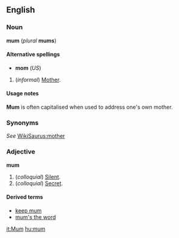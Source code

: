 ==English==
===Noun===
'''mum''' (''plural'' '''mums''')

====Alternative spellings====
*'''mom''' (''US'')

#(''informal'') [[Mother]].

====Usage notes====
'''Mum''' is often capitalised when used to address one's own mother.

===Synonyms===
''See'' [[WikiSaurus:mother]]

===Adjective===
'''mum'''

#(''colloquial'') [[Silent]].
#(''colloquial'') [[Secret]].

====Derived terms====
*[[keep mum]]
*[[mum's the word]]

[[it:Mum]]
[[hu:mum]]